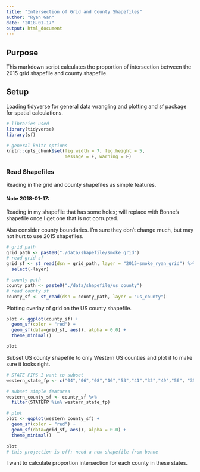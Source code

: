 ```yaml
---
title: "Intersection of Grid and County Shapefiles"
author: "Ryan Gan"
date: "2018-01-17"
output: html_document
---
```



## Purpose

This markdown script calculates the proportion of intersection between the 2015 grid shapefile and county shapefile.

## Setup

Loading tidyverse for general data wrangling and plotting and sf package for spatial calculations.

```r
# libraries used
library(tidyverse)
library(sf)

# general knitr options
knitr::opts_chunk$set(fig.width = 7, fig.height = 5, 
                      message = F, warning = F)
```

### Read Shapefiles

Reading in the grid and county shapefiles as simple features. 

#### Note 2018-01-17:
Reading in my shapefile that has some holes; will replace with Bonne's shapefile once I get one that is not corrupted.

Also consider county boundaries. I'm sure they don't change much, but may not hurt to use 2015 shapefiles.

```r
# grid path
grid_path <- paste0("./data/shapefile/smoke_grid")
# read grid sf
grid_sf <- st_read(dsn = grid_path, layer = "2015-smoke_ryan_grid") %>% 
  select(-layer)

# county path
county_path <- paste0("./data/shapefile/us_county")
# read county sf
county_sf <- st_read(dsn = county_path, layer = "us_county")
```

Plotting overlay of grid on the US county shapefile.

```r
plot <- ggplot(county_sf) + 
  geom_sf(color = "red") +
  geom_sf(data=grid_sf, aes(), alpha = 0.0) +
  theme_minimal()

plot
```

Subset US county shapefile to only Western US counties and plot it to make sure it looks right.

```r
# STATE FIPS I want to subset
western_state_fp <- c("04","06","08","16","53","41","32","49","56", "35", "30")

# subset simple features
western_county_sf <- county_sf %>% 
  filter(STATEFP %in% western_state_fp)

# plot
plot <- ggplot(western_county_sf) +
  geom_sf(color = "red") +
  geom_sf(data=grid_sf, aes(), alpha = 0.0) +
  theme_minimal()

plot
# this projection is off; need a new shapefile from bonne
```

I want to calculate proportion intersection for each county in these states.
